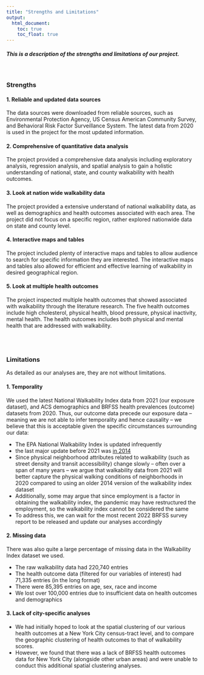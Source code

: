 ```yaml
---
title: "Strengths and Limitations"
output: 
  html_document:
    toc: true
    toc_float: true
---
```


<style>
div.blue { background-color:aliceblue; border-radius: 5px; padding: 20px;}
</style>
<div class = "blue">

##### This is a description of the strengths and limitations of our project. 

</div>

<br>

### Strengths

#### 1. Reliable and updated data sources
The data sources were downloaded from reliable sources, such as Environmental Protection Agency, US Census American Community Survey, and Behavioral Risk Factor Surveillance System. The latest data from 2020 is used in the project for the most updated information.

#### 2. Comprehensive of quantitative data analysis
The project provided a comprehensive data analysis including exploratory analysis, regression analysis, and spatial analysis to gain a holistic understanding of national, state, and county walkability with health outcomes. 

#### 3. Look at nation wide walkability data
The project provided a extensive understand of national walkability data, as well as demographics and health outcomes associated with each area. The project did not focus on a specific region, rather explored nationwide data on state and county level. 

#### 4. Interactive maps and tables
The project included plenty of interactive maps and tables to allow audience to search for specific information they are interested. The interactive maps and tables also allowed for efficient and effective learning of walkability in desired geographical region. 

#### 5. Look at multiple health outcomes
The project inspected multiple health outcomes that showed associated with walkability through the literature research. The five health outcomes include high cholesterol, physical health, blood pressure, physical inactivity, mental health. The health outcomes includes both physical and mental health that are addressed with walkability.

<br>
<br>

### Limitations
As detailed as our analyses are, they are not without limitations.

#### 1. Temporality

We used the latest National Walkability Index data from 2021 (our exposure dataset), and ACS demographics and BRFSS health prevalences (outcome) datasets from 2020. Thus, our outcome data precede our exposure data -- meaning we are not able to infer temporality and hence causality -- we believe that this is acceptable given the specific circumstances surrounding our data:

* The EPA National Walkability Index is updated infrequently
+ the last major update before 2021 was [in 2014](https://www.epa.gov/sites/default/files/2021-06/documents/epa_sld_3.0_technicaldocumentationuserguide_may2021.pdf)
+ Since physical neighborhood attributes related to walkability (such as street density and transit accessibility) change slowly -- often over a span of many years -- we argue that walkability data from 2021 will better capture the physical walking conditions of neighborhoods in 2020 compared to using an older 2014 version of the walkability index dataset
* Additionally, some may argue that since employment is a factor in obtaining the walkability index, the pandemic may have restructured the employment, so the walkability index cannot be considered the same
+ To address this, we can wait for the most recent 2022 BRFSS survey report to be released and update our analyses accordingly


#### 2. Missing data

There was also quite a large percentage of missing data in the Walkability Index dataset we used.

* The raw walkability data had 220,740 entries
* The health outcome data (filtered for our variables of interest) had 71,335 entries (in the long format)
* There were 85,395 entries on age, sex, race and income
* We lost over 100,000 entries due to insufficient data on health outcomes and demographics



#### 3. Lack of city-specific analyses

* We had initially hoped to look at the spatial clustering of our various health outcomes at a New York City census-tract level, and to compare the geographic clustering of health outcomes to that of walkability scores. 
* However, we found that there was a lack of BRFSS health outcomes data for New York City (alongside other urban areas) and were unable to conduct this additional spatial clustering analyses.